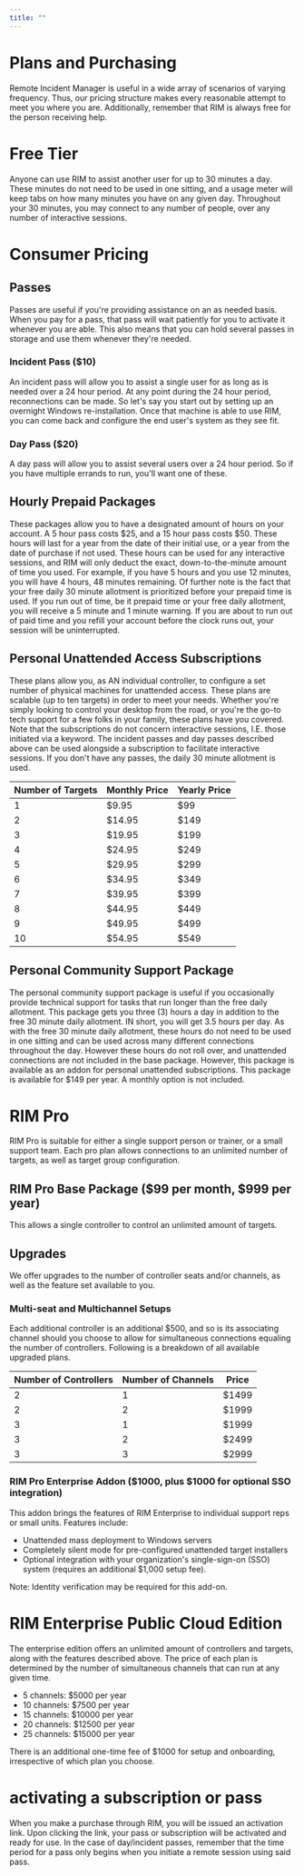 ```yaml
---
title: ""
---
```



# Plans and Purchasing
Remote Incident Manager is useful in a wide array of scenarios of varying frequency. Thus, our pricing structure makes every reasonable attempt to meet you where you are. Additionally, remember that RIM is always free for the person receiving help.
# Free Tier
Anyone can use RIM to assist another user for up to 30 minutes a day. These minutes do not need to be used in one sitting, and a usage meter will keep tabs on how many minutes you have on any given day. Throughout your 30 minutes, you may connect to any number of people, over any number of interactive sessions.
# Consumer Pricing
## Passes
Passes are useful if you're providing assistance on an as needed basis. When you pay for a pass, that pass will wait patiently for you to activate it whenever you are able. This also means that you can hold several passes in storage and use them whenever they're needed.
### Incident Pass ($10)
An incident pass will allow you to assist a single user for as long as is needed over a 24 hour period. At any point during the 24 hour period, reconnections can be made. So let's say you start out by setting up an overnight Windows re-installation. Once that machine is able to use RIM, you can come back and configure the end user's system as they see fit.
### Day Pass ($20)
A day pass will allow you to assist several users over a 24 hour period. So if you have multiple errands to run, you'll want one of these.
## Hourly Prepaid Packages
These packages allow you to have a designated amount of hours on your account. A 5 hour pass costs $25, and a 15 hour pass costs $50. These hours will last for a year from the date of their initial use, or a year from the date of purchase if not used.
These hours can be used for any interactive sessions, and RIM will only deduct the exact, down-to-the-minute amount of time you used. For example, if you have 5 hours and you use 12 minutes, you will have 4 hours, 48 minutes remaining. Of further note is the fact that your free daily 30 minute allotment is prioritized before your prepaid time is used. If you run out of time, be it prepaid time or your free daily allotment, you will receive a 5 minute and 1 minute warning. If you are about to run out of paid time and you refill your account before the clock runs out, your session will be uninterrupted.
## Personal Unattended Access Subscriptions
These plans allow you, as AN individual controller, to configure a set number of physical machines for unattended access. These plans are scalable (up to ten targets) in order to meet your needs. Whether you're simply looking to control your desktop from the road, or you're the go-to tech support for a few folks in your family, these plans have you covered.  
Note that the subscriptions do not concern interactive sessions, I.E. those initiated via a keyword. The incident passes and day passes described above can be used alongside a subscription to facilitate interactive sessions. If you don't have any passes, the daily 30 minute allotment is used.

  Number of Targets | Monthly Price | Yearly Price
  ---|---|---
  1 | $9.95 | $99
  2 | $14.95 | $149
  3 | $19.95 | $199
  4 | $24.95 | $249
  5 | $29.95 | $299
  6 | $34.95 | $349
  7 | $39.95 | $399
  8 | $44.95 | $449
  9 | $49.95 | $499
  10 | $54.95 | $549

## Personal Community Support Package

The personal community support package is useful if you occasionally provide technical support for tasks that run longer than the free daily allotment. This package gets you three (3) hours a day in addition to the free 30 minute daily allotment. IN short, you will get 3.5 hours per day. As with the free 30 minute daily allotment, these hours do not need to be used in one sitting and can be used across many different connections throughout the day. However these hours do not roll over, and unattended connections are not included in the base package. However, this package is available as an addon for personal unattended subscriptions. This package is available for $149 per year. A monthly option is not included.

# RIM Pro
RIM Pro is suitable for either a single support person or trainer, or a small support team. Each pro plan allows connections to an unlimited number of targets, as well as target group configuration.
## RIM Pro Base Package ($99 per month, $999 per year)
This allows a single controller to control an unlimited amount of targets.
## Upgrades
We offer upgrades to the number of controller seats and/or channels, as well as the feature set available to you.
### Multi-seat and Multichannel Setups
Each additional controller is an additional $500, and so is its associating channel should you choose to allow for simultaneous connections equaling the number of controllers. Following is a breakdown of all available upgraded plans.

  Number of Controllers | Number of Channels | Price
  ---|---|---
  2 | 1 | $1499
  2 | 2 | $1999
  3 | 1 | $1999
  3 | 2 | $2499
  3 | 3 | $2999

### RIM Pro Enterprise Addon ($1000, plus $1000 for optional SSO integration)
This addon brings the features of RIM Enterprise to individual support reps or small units. Features include:
* Unattended mass deployment to Windows servers
* Completely silent mode for pre-configured unattended target installers
* Optional integration with your organization's single-sign-on (SSO) system (requires an additional $1,000 setup fee).

Note: Identity verification may be required for this add-on.
# RIM Enterprise Public Cloud Edition
The enterprise edition offers an unlimited amount of controllers and targets, along with the features described above. The price of each plan is determined by the number of simultaneous channels that can run at any given time.
* 5 channels: $5000 per year
* 10 channels: $7500 per year
* 15 channels: $10000 per year
* 20 channels: $12500 per year
* 25 channels: $15000 per year

There is an additional one-time fee of $1000 for setup and onboarding, irrespective of which plan you choose.  
# activating a subscription or pass
When you make a purchase through RIM, you will be issued an activation link. Upon clicking the link, your pass or subscription will be activated and ready for use. In the case of day/incident passes, remember that the time period for a pass only begins when you initiate a remote session using said pass.
